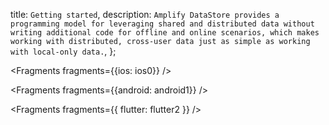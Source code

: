   title: `Getting started`,
  description: `Amplify DataStore provides a programming model for leveraging shared and distributed data without writing additional code for offline and online scenarios, which makes working with distributed, cross-user data just as simple as working with local-only data.`,
};


<Fragments fragments={{ios: ios0}} />


<Fragments fragments={{android: android1}} />


<Fragments fragments={{ flutter: flutter2 }} />